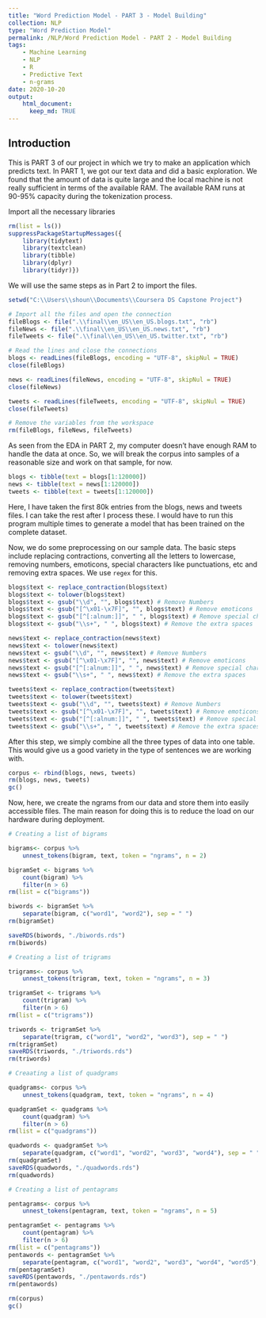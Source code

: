 ```yaml
---
title: "Word Prediction Model - PART 3 - Model Building"
collection: NLP
type: "Word Prediction Model"
permalink: /NLP/Word Prediction Model - PART 2 - Model Building
tags: 
    - Machine Learning
    - NLP
    - R
    - Predictive Text
    - n-grams
date: 2020-10-20
output: 
    html_document: 
      keep_md: TRUE
---
```


## Introduction

This is PART 3 of our project in which we try to make an application which predicts text. In PART 1, we got our text data and did a basic exploration. We found that the amount of data is quite large and the local machine is not really sufficient in terms of the available RAM. The available RAM runs at 90-95% capacity during the tokenization process. 


Import all the necessary libraries

```r
rm(list = ls())
suppressPackageStartupMessages({
    library(tidytext)
    library(textclean)
    library(tibble)
    library(dplyr)
    library(tidyr)})
```

We will use the same steps as in Part 2 to import the files.

```r
setwd("C:\\Users\\shoun\\Documents\\Coursera DS Capstone Project")

# Import all the files and open the connection
fileBlogs <- file(".\\final\\en_US\\en_US.blogs.txt", "rb")
fileNews <- file(".\\final\\en_US\\en_US.news.txt", "rb")
fileTweets <- file(".\\final\\en_US\\en_US.twitter.txt", "rb")

# Read the lines and close the connections
blogs <- readLines(fileBlogs, encoding = "UTF-8", skipNul = TRUE)
close(fileBlogs)

news <- readLines(fileNews, encoding = "UTF-8", skipNul = TRUE)
close(fileNews)

tweets <- readLines(fileTweets, encoding = "UTF-8", skipNul = TRUE)
close(fileTweets)

# Remove the variables from the workspace
rm(fileBlogs, fileNews, fileTweets)
```

As seen from the EDA in PART 2, my computer doesn't have enough RAM to handle the data at once. So, we will break the corpus into samples of a reasonable size and work on that sample, for now. 

```r
blogs <- tibble(text = blogs[1:120000])
news <- tibble(text = news[1:120000])
tweets <- tibble(text = tweets[1:120000])
```

Here, I have taken the first 80k entries from the blogs, news and tweets files. I can take the rest after I process these. I would have to run this program multiple times to generate a model that has been trained on the complete dataset. 


Now, we  do some preprocessing on our sample data. The basic steps include replacing contractions, converting all the letters to lowercase, removing numbers, emoticons, special characters like punctuations, etc and removing extra spaces. We use `regex` for this. 

```r
blogs$text <- replace_contraction(blogs$text)
blogs$text <- tolower(blogs$text)
blogs$text <- gsub("\\d", "", blogs$text) # Remove Numbers
blogs$text <- gsub("[^\x01-\x7F]", "", blogs$text) # Remove emoticons
blogs$text <- gsub("[^[:alnum:]]", " ", blogs$text) # Remove special characters. Adds extra spaces
blogs$text <- gsub("\\s+", " ", blogs$text) # Remove the extra spaces

news$text <- replace_contraction(news$text)
news$text <- tolower(news$text)
news$text <- gsub("\\d", "", news$text) # Remove Numbers
news$text <- gsub("[^\x01-\x7F]", "", news$text) # Remove emoticons
news$text <- gsub("[^[:alnum:]]", " ", news$text) # Remove special characters. Adds extra spaces
news$text <- gsub("\\s+", " ", news$text) # Remove the extra spaces

tweets$text <- replace_contraction(tweets$text)
tweets$text <- tolower(tweets$text)
tweets$text <- gsub("\\d", "", tweets$text) # Remove Numbers
tweets$text <- gsub("[^\x01-\x7F]", "", tweets$text) # Remove emoticons
tweets$text <- gsub("[^[:alnum:]]", " ", tweets$text) # Remove special characters. Adds extra spaces
tweets$text <- gsub("\\s+", " ", tweets$text) # Remove the extra spaces
```

After this step, we simply combine all the three types of data into one table. This would give us a good variety in the type of sentences we are working with.

```r
corpus <- rbind(blogs, news, tweets)
rm(blogs, news, tweets)
gc()
```

Now, here, we create the ngrams from our data and store them into easily accessible files. The main reason for doing this is to reduce the load on our hardware during deployment.

```r
# Creating a list of bigrams

bigrams<- corpus %>%
    unnest_tokens(bigram, text, token = "ngrams", n = 2)

bigramSet <- bigrams %>%
    count(bigram) %>%
    filter(n > 6)
rm(list = c("bigrams"))

biwords <- bigramSet %>%
    separate(bigram, c("word1", "word2"), sep = " ")
rm(bigramSet)

saveRDS(biwords, "./biwords.rds")
rm(biwords)
```


```r
# Creating a list of trigrams

trigrams<- corpus %>%
    unnest_tokens(trigram, text, token = "ngrams", n = 3)

trigramSet <- trigrams %>%
    count(trigram) %>%
    filter(n > 6)
rm(list = c("trigrams"))

triwords <- trigramSet %>%
    separate(trigram, c("word1", "word2", "word3"), sep = " ")
rm(trigramSet)
saveRDS(triwords, "./triwords.rds")
rm(triwords)
```


```r
# Creaating a list of quadgrams

quadgrams<- corpus %>%
    unnest_tokens(quadgram, text, token = "ngrams", n = 4)

quadgramSet <- quadgrams %>%
    count(quadgram) %>%
    filter(n > 6)
rm(list = c("quadgrams"))

quadwords <- quadgramSet %>%
    separate(quadgram, c("word1", "word2", "word3", "word4"), sep = " ")
rm(quadgramSet)
saveRDS(quadwords, "./quadwords.rds")
rm(quadwords)
```

```r
# Creating a list of pentagrams

pentagrams<- corpus %>%
    unnest_tokens(pentagram, text, token = "ngrams", n = 5)

pentagramSet <- pentagrams %>%
    count(pentagram) %>%
    filter(n > 6)
rm(list = c("pentagrams"))
pentawords <- pentagramSet %>%
    separate(pentagram, c("word1", "word2", "word3", "word4", "word5"), sep = " ")
rm(pentagramSet)
saveRDS(pentawords, "./pentawords.rds")
rm(pentawords)

rm(corpus)
gc()
```


